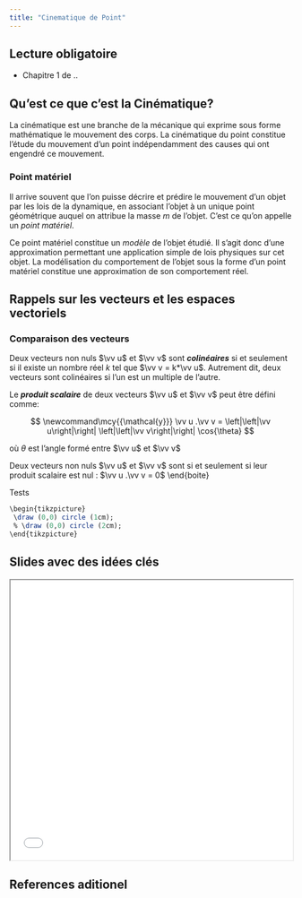```yaml
---
title: "Cinematique de Point"
---
```


## Lecture obligatoire

- Chapitre 1 de ..


## Qu'est ce que c'est la Cinématique?

La cinématique est une branche de la mécanique qui exprime sous forme mathématique le mouvement des corps.
La cinématique du point constitue l’étude du mouvement d’un point indépendamment des causes qui ont engendré ce mouvement.



::: {.callout-note}
### Point matériel

Il arrive souvent que l'on puisse décrire et prédire le mouvement d'un objet par les lois de la dynamique, en associant l'objet à un unique point géométrique auquel on attribue la masse $m$ de l'objet. C'est ce qu'on appelle un *point matériel*.

Ce point matériel constitue un *modèle* de l'objet étudié. Il s'agit donc d'une approximation permettant une application simple de lois physiques sur cet objet. La modélisation du comportement de l'objet sous la forme d'un point matériel constitue une approximation de son comportement réel.

:::




## Rappels sur les vecteurs et les espaces vectoriels

### Comparaison des vecteurs


Deux vecteurs non nuls $\vv u$ et $\vv v$ sont ***colinéaires*** si et seulement si il existe un nombre réel $k$ tel que $\vv v = k*\vv u$.
Autrement dit, deux vecteurs sont colinéaires si l’un est un multiple de l’autre. 

Le ***produit scalaire*** de deux vecteurs $\vv u$ et $\vv v$ peut être défini comme: 

$$
\newcommand\mcy{{\mathcal{y}}}
\vv u .\vv v = \left|\left|\vv u\right|\right| \left|\left|\vv v\right|\right| \cos{\theta}
$$

où $\theta$ est l’angle formé entre $\vv u$ et $\vv v$

Deux vecteurs non nuls $\vv u$ et $\vv v$ sont \emph{\textbf{orthogonaux}} si et seulement si leur produit scalaire est nul : $\vv u .\vv v = 0$
\end{boite}


Tests 


```r
\begin{tikzpicture}
 \draw (0,0) circle (1cm);
 % \draw (0,0) circle (2cm);
\end{tikzpicture}
```


## Slides avec des idées clés
```{=html}
<iframe class="slide-deck" src="slides/chapter-1/" width="100%"
    height="500"></iframe>
```


## References aditionel